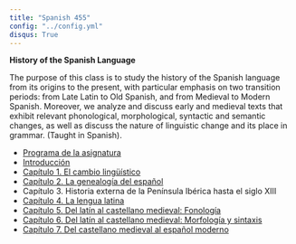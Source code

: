 ```yaml
---
title: "Spanish 455"
config: "../config.yml"
disqus: True
---
```



**History of the Spanish Language**  

The purpose of this class is to study the history of the Spanish language from its origins to the present, with particular emphasis on two transition periods: from Late Latin to Old Spanish, and from Medieval to Modern Spanish.  Moreover, we analyze and discuss early and medieval texts that exhibit relevant phonological, morphological, syntactic and semantic changes, as well as discuss the nature of linguistic change and its place in grammar. (Taught in Spanish).



- [Programa de la asignatura][Programa de la asignatura]  
- [Introducción][Introducción]  
- [Capítulo 1. El cambio lingüístico][Capítulo 1. El cambio lingüístico]  
- [Capítulo 2. La genealogía del español][Capítulo 2. La genealogía del español]  
- Capítulo 3. Historia externa de la Península Ibérica hasta el siglo XIII  
- [Capítulo 4. La lengua latina][Capítulo 4. La lengua latina]  
- [Capítulo 5. Del latín al castellano medieval: Fonología][Capítulo 5. Del latín al castellano medieval: Fonología]  
- [Capítulo 6. Del latín al castellano medieval: Morfología y sintaxis][Capítulo 6. Del latín al castellano medieval: Morfología y sintaxis]  
- [Capítulo 7. Del castellano medieval al español moderno][Capítulo 7. Del castellano medieval al español moderno]  



[Programa de la asignatura]: programa455.html
[Introducción]: intro_cambio/intro_cambio_span455.html
[Capítulo 1. El cambio lingüístico]: intro_cambio/cambio_ling_span455.html
[Capítulo 2. La genealogía del español]: genealogia/genealogia.html
[Capítulo 4. La lengua latina]: latin/latin.html
[Capítulo 5. Del latín al castellano medieval: Fonología]: latin_cast_med_fon/latin_castellano_medieval_fon.html
[Capítulo 6. Del latín al castellano medieval: Morfología y sintaxis]: latin_cast_med_morfosintaxis/latin_castellano_medieval_morfosintaxis.html
[Capítulo 7. Del castellano medieval al español moderno]: cast_med_esp_mod/castellano_medieval_al_espanol_moderno.html
